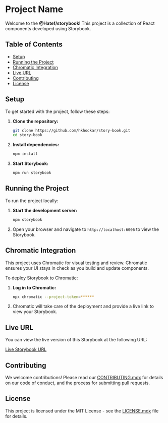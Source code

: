 
# Project Name

Welcome to the **@Hatef/storybook**! This project is a collection of React components developed using Storybook.

## Table of Contents

- [Setup](#setup)
- [Running the Project](#running-the-project)
- [Chromatic Integration](#chromatic-integration)
- [Live URL](#live-url)
- [Contributing](#contributing)
- [License](#license)

## Setup

To get started with the project, follow these steps:

1. **Clone the repository:**
    ```bash
    git clone https://github.com/hkhodkar/story-book.git
    cd story-book
    ```

2. **Install dependencies:**
    ```bash
    npm install
    ```

3. **Start Storybook:**
    ```bash
    npm run storybook
    ```

## Running the Project

To run the project locally:

1. **Start the development server:**
    ```bash
    npm storybook
    ```

2. Open your browser and navigate to `http://localhost:6006` to view the Storybook.

## Chromatic Integration

This project uses Chromatic for visual testing and review. Chromatic ensures your UI stays in check as you build and update components.

To deploy Storybook to Chromatic:

1. **Log in to Chromatic:**
    ```bash
    npx chromatic --project-token=******
    ```

2. Chromatic will take care of the deployment and provide a live link to view your Storybook.

## Live URL

You can view the live version of this Storybook at the following URL:

[Live Storybook URL](https://66700353319f66aa46e02213-ynoedvzhro.chromatic.com/?path=/docs/changelog--docs)

## Contributing

We welcome contributions! Please read our [CONTRIBUTING.mdx](CONTRIBUTING.mdx) for details on our code of conduct, and the process for submitting pull requests.

## License

This project is licensed under the MIT License - see the [LICENSE.mdx](LICENSE.mdx) file for details.
